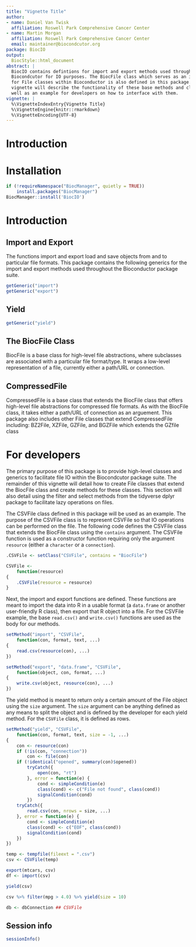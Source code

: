 ```yaml
---
title: "Vignette Title"
author:
- name: Daniel Van Twisk
  affiliation: Roswell Park Comprehensive Cancer Center
- name: Martin Morgan
  affiliation: Roswell Park Comprehensive Cancer Center
  email: maintainer@biocondcutor.org
package: BiocIO
output:
  BiocStyle::html_document
abstract: |
  BiocIO contains defintions for import and export methods used throughout
  Biocondcutor for IO purposes. The BiocFile class which serves as an interface
  for File classes within Bioconductor is also defined in this package. This
  vignette will describe the functionality of these base methods and classes as
  well as an example for developers on how to interface with them.
vignette: |
  %\VignetteIndexEntry{Vignette Title}
  %\VignetteEngine{knitr::rmarkdown}
  %\VignetteEncoding{UTF-8}
---
```


# Introduction

# Installation

```r
if (!requireNamespace("BiocManager", quietly = TRUE))
    install.packages("BiocManager")
BiocManager::install('BiocIO')
```

# Introduction

## Import and Export
The functions import and export load and save objects from and to particular
file formats. This package contains the following generics for the import
and export methods used throughout the Bioconductor package suite.
```r
getGeneric("import")
getGeneric("export")
```

## Yield

```r
getGeneric("yield")
```

## The BiocFile Class
BiocFile is a base class for high-level file abstractions, where subclasses are
associated with a particular file format/type. It wraps a low-level
representation of a file, currently either a path/URL or connection.

## CompressedFile

CompressedFile is a base class that extends the BiocFile class that offers
high-level file abstractions for compressed file formats. As with the BiocFile
class, it takes either a path/URL of connection as an arguement. This package
also includes other File classes that extend CompressedFile including: BZ2File,
XZFile, GZFile, and BGZFile which extends the GZfile class

# For developers

The primary purpose of this package is to provide high-level classes and
generics to facilitate file IO within the Biocondcutor package suite. The
remainder of this vignette will detail how to create File classes that extend
the BiocFile class and create methods for these classes. This section will also
detail using the filter and select methods from the tidyverse dplyr package to
facilitate lazy operations on files.

The CSVFile class defined in this package will be used as an example. The
purpose of the CSVFile class is to represent CSVFile so that IO operations can
be performed on the file. The following code defines the CSVFile class that
extends the BiocFile class using the `contains` argument. The CSVFile function
is used as a constructor function requiring only the argument `resource` (either
a `character` or a `connection`).

```r
.CSVFile <- setClass("CSVFile", contains = "BiocFile")

CSVFile <-
    function(resource)
{
    .CSVFile(resource = resource)
}
```

Next, the import and export functions are defined. These functions are meant to
import the data into R in a usable format (a `data.frame` or another
user-friendly R class), then export that R object into a file. For the CSVFile
example, the base `read.csv()` and `write.csv()` functions are used as the body
for our methods.
```r
setMethod("import", "CSVFile",
    function(con, format, text, ...)
{
    read.csv(resource(con), ...)
})

setMethod("export", "data.frame", "CSVFile",
    function(object, con, format, ...)
{
    write.csv(object, resource(con), ...)
})
```

The yield method is meant to return only a certain amount of the File object
using the `size` argument. The `size` argument can be anything defined as any
means to split the object and is defined by the developer for each yield method.
For the `CSVFile` class, it is defined as rows.

```r
setMethod("yield", "CSVFile",
    function(con, format, text, size = -1, ...)
{
    con <- resource(con)
    if (!is(con, "connection"))
        con <- file(con)
    if (!identical("opened", summary(con)$opened))
        tryCatch({
            open(con, "rt")
        }, error = function(e) {
            cond <- simpleCondition(e)
            class(cond) <- c("File not found", class(cond))
            signalCondition(cond)
        })
    tryCatch({
        read.csv(con, nrows = size, ...)
    }, error = function(e) {
        cond <- simpleCondition(e)
        class(cond) <- c("EOF", class(cond))
        signalCondition(cond)
    })
})
```

```r
temp <- tempfile(fileext = ".csv")
csv <- CSVFile(temp)

export(mtcars, csv)
df <- import(csv)

yield(csv)
```


```r
csv %>% filter(mpg > 4.0) %>% yield(size = 10)

db <- dbConnection ## CSVFile

```





## Session info {.unnumbered}

```r
sessionInfo()
```
